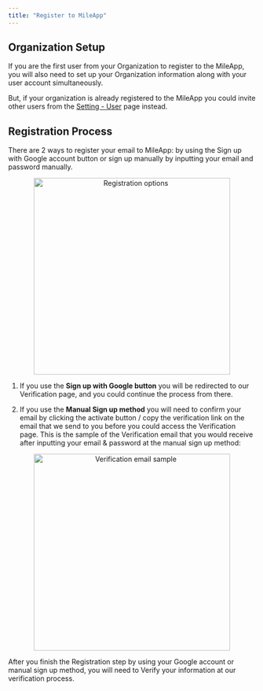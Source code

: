 ```yaml
---
title: "Register to MileApp"
---
```


## Organization Setup

If you are the first user from your Organization to register to the MileApp, you will also need to set up your Organization information along with your user account simultaneously.

But, if your organization is already registered to the MileApp you could invite other users from the [Setting - User](https://web.mile.app/setting/user) page instead.

## Registration Process

There are 2 ways to register your email to MileApp: by using the Sign up with Google account button or sign up manually by inputting your email and password manually.

<div align="center">
  <img src="https://t3837933.p.clickup-attachments.com/t3837933/44cb2731-b276-40d6-9c50-ee6d7281858e/image.png" alt="Registration options" width="400" />
</div>

1. If you use the **Sign up with Google button** you will be redirected to our Verification page, and you could continue the process from there.

2. If you use the **Manual Sign up method** you will need to confirm your email by clicking the activate button / copy the verification link on the email that we send to you before you could access the Verification page. This is the sample of the Verification email that you would receive after inputting your email & password at the manual sign up method:

<div align="center">
  <img src="https://t3837933.p.clickup-attachments.com/t3837933/40728859-b613-4ad3-b8fa-da229eeeecc3/image.png" alt="Verification email sample" width="400" />
</div>

After you finish the Registration step by using your Google account or manual sign up method, you will need to Verify your information at our verification process.
